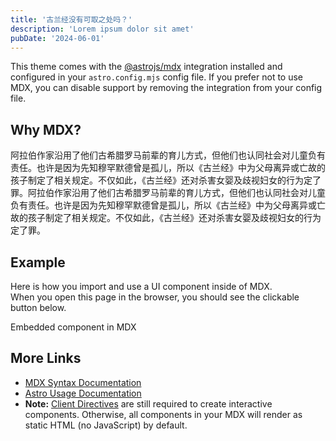 ```yaml
---
title: '古兰经没有可取之处吗？'
description: 'Lorem ipsum dolor sit amet'
pubDate: '2024-06-01'
---
```


This theme comes with the [@astrojs/mdx](https://docs.astro.build/en/guides/integrations-guide/mdx/) integration installed and configured in your `astro.config.mjs` config file. If you prefer not to use MDX, you can disable support by removing the integration from your config file.

## Why MDX?

阿拉伯作家沿用了他们古希腊罗马前辈的育儿方式，但他们也认同社会对儿童负有责任。也许是因为先知穆罕默德曾是孤儿，所以《古兰经》中为父母离异或亡故的孩子制定了相关规定。不仅如此，《古兰经》还对杀害女婴及歧视妇女的行为定了罪。阿拉伯作家沿用了他们古希腊罗马前辈的育儿方式，但他们也认同社会对儿童负有责任。也许是因为先知穆罕默德曾是孤儿，所以《古兰经》中为父母离异或亡故的孩子制定了相关规定。不仅如此，《古兰经》还对杀害女婴及歧视妇女的行为定了罪。
## Example

Here is how you import and use a UI component inside of MDX.  
When you open this page in the browser, you should see the clickable button below.


<HeaderLink href="#" onclick="alert('clicked!')">
	Embedded component in MDX
</HeaderLink>

## More Links

- [MDX Syntax Documentation](https://mdxjs.com/docs/what-is-mdx)
- [Astro Usage Documentation](https://docs.astro.build/en/guides/markdown-content/#markdown-and-mdx-pages)
- **Note:** [Client Directives](https://docs.astro.build/en/reference/directives-reference/#client-directives) are still required to create interactive components. Otherwise, all components in your MDX will render as static HTML (no JavaScript) by default.
